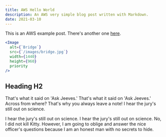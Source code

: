 ```yaml
---
title: AWS Hello World
description: An AWS very simple blog post written with Markdown.
date: 2021-03-10
---
```


This is an AWS example post. There's another one [here](/topics/git/git-hello-world).

```jsx
<Image
  alt={`Bridge`}
  src={`/images/bridge.jpg`}
  width={1440}
  height={960}
  priority
/>
```

## Heading H2

That's what it said on 'Ask Jeeves.' That's what it said on 'Ask Jeeves.' Across from where? That's why you always leave a note! I hear the jury's still out on science.

I hear the jury's still out on science. I hear the jury's still out on science. No, I did not kill Kitty. However, I am going to oblige and answer the nice officer's questions because I am an honest man with no secrets to hide.
